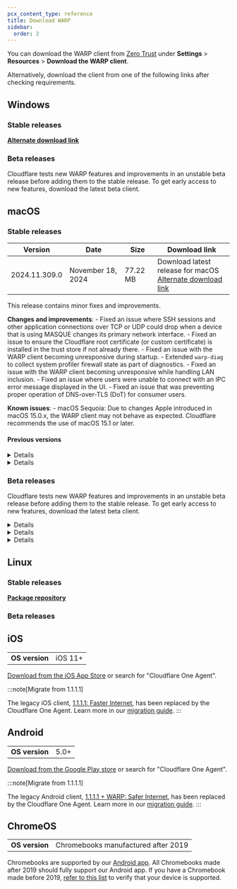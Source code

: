 ```yaml
---
pcx_content_type: reference
title: Download WARP
sidebar:
  order: 2
---
```



You can download the WARP client from [Zero Trust](https://one.dash.cloudflare.com/) under **Settings** > **Resources** > **Download the WARP client**.

Alternatively, download the client from one of the following links after checking requirements.

## Windows

<Render file="warp/system-requirements/windows" />

### Stable releases

<WARPReleases />

**[Alternate download link](https://one.one.one.one)**

### Beta releases

Cloudflare tests new WARP features and improvements in an unstable beta release before adding them to the stable release. To get early access to new features, download the latest beta client.

<WARPReleases />

## macOS

<Render file="warp/system-requirements/macos" />

### Stable releases

| Version | Date | Size | Download link |
| -- | -- | -- | -- |
| 2024.11.309.0 | November 18, 2024  | 77.22 MB | <LinkButton href="(https://1111-releases.cloudflareclient.com/mac/latest)">Download latest release for macOS</LinkButton> <br/> [Alternate download link](https://one.one.one.one)|

This release contains minor fixes and improvements.

**Changes and improvements**:
	- Fixed an issue where SSH sessions and other application connections over TCP or UDP could drop when a device that is using MASQUE changes its primary network interface.
	- Fixed an issue to ensure the Cloudflare root certificate (or custom certificate) is installed in the trust store if not already there.
	- Fixed an issue with the WARP client becoming unresponsive during startup.
	- Extended `warp-diag` to collect system profiler firewall state as part of diagnostics.
	- Fixed an issue with the WARP client becoming unresponsive while handling LAN inclusion.
	- Fixed an issue where users were unable to connect with an IPC error message displayed in the UI.
	- Fixed an issue that was preventing proper operation of DNS-over-TLS (DoT) for consumer users.

**Known issues**:
	- macOS Sequoia: Due to changes Apple introduced in macOS 15.0.x, the WARP client may not behave as expected. Cloudflare recommends the use of macOS 15.1 or later.

#### Previous versions

<Details header="macOS 2024.9.346.0">
	- [Download]()
	- **Date**: October 3, 2024
	- **Size**: 76.29 MB
	- **Release notes**: This release contains minor fixes and improvements. All customers running macOS Ventura 13.0 and above (including Sequoia) are advised to upgrade to this release. This release fixes an incompatibility with the firewall found on macOS Sonoma 14.4 and above that could result in the firewall being disabled.
			- **Changes and improvements**:
			  - Added `target list` to the `warp-cli` to enhance the user experience with the [Access for Infrastructure SSH](/cloudflare-one/connections/connect-networks/use-cases/ssh/ssh-infrastructure-access/) solution.
        - Added a `tunnel reset mtu` subcommand to the `warp-cli`.
        - Added the ability for `warp-cli` to use the team name provided in the MDM file for initial registration.
        - Added a JSON output option to the `warp-cli`.
        - Added the ability to execute a PCAP on multiple interfaces with `warp-cli` and `warp-dex`.
        - Improved `warp-dex` default interface selection for PCAPs and changed `warp-dex` CLI output to JSON.
        - Improved [application posture check](/cloudflare-one/identity/devices/warp-client-checks/application-check/) compatibility with symbolically linked files.
        - Fixed an issue where the client, when switching between WireGuard and MASQUE protocols, sometimes required a manual tunnel key reset.
        - Added MASQUE tunnel protocol support for the consumer version of WARP ([1.1.1.1 w/ WARP](/warp-client/)).
			- **Known issues**:
			  - Using MASQUE as the tunnel protocol may be incompatible if your organization has Regional Services is enabled.
</Details>

<Details header="macOS 2024.8.457.0">
	- [Download]()
	- **Date**:
	- **Size**:
	- **Release notes**:
			- **Changes and improvements**:
			- **Known issues**:
</Details>

### Beta releases

Cloudflare tests new WARP features and improvements in an unstable beta release before adding them to the stable release. To get early access to new features, download the latest beta client.

<Details header="macOS 2024.11.688.1 (latest beta)">
	- [Download]()
	- **Date**: December 5, 2024
	- **Size**: 81.33 MB
	- **Release notes**: This release contains minor fixes and improvements.
			- **Changes and improvements**:
					- Consumers can now set the tunnel protocol using `warp-cli tunnel protocol set <protocol>`.
					- Extended diagnostics collection time in `warp-diag` to ensure logs are captured reliably.
					- Improved captive portal support by disabling the firewall during captive portal login flows.
					- Improved reliability of connection establishment logic under degraded network conditions.
					- Improved reconnection speed when a Cloudflare server is in a degraded state.
					- Improved captive portal detection on certain public networks.
					- Fixed an issue where admin override displayed an incorrect override end time.
					- Reduced connectivity interruptions on WireGuard include split tunnel configurations.
			- **Known issues**:
					- macOS Sequoia: Due to changes Apple introduced in macOS 15.0.x, the WARP client may not behave as expected. Cloudflare recommends the use of macOS 15.1 or later.
</Details>

<Details header="macOS 2024.10.537.1">
	- [Download]()
	- **Date**: November 5, 2024
	- **Size**: 78.44 MB
	- **Release notes**: This release contains an exciting new feature along with reliability improvements and general bug fixes. Please take time over the next few weeks to play with the new functionality and let us know what you think on both the community forum and through your account teams.
			- **New features**:
				- Added the ability for administrators to initiate remote packet capture (PCAP) and warp-diag collection
			- **Changes and improvements**:
				- Improved handling of multiple network interfaces on the system
				- Improved reliability of connection establishment logic under degraded network conditions
				- Improved captive portal detection behavior by forcing captive portal checks outside the tunnel
				- Allow the ability to configure tunnel protocol for consumer registrations
				- Fixed an issue with the WARP client becoming unresponsive during startup
				- Extended diagnostics collection time in warp-diag to ensure logs are captured reliably
				- Extended warp-diag to collect system profiler firewall state as part of diagnostics
				- Fixed an issue with the Cloudflare WARP GUI showing garbled text in some cases
				- Fixed an issue with the WARP client becoming unresponsive while handling LAN inclusion
			- **Known issues**:
				- The WARP client may not function correctly on macOS 15.0 (Sequoia). We recommend updating to macOS 15.1 to resolve these issues.
</Details>

<Details header="macOS 2024.10.279.1">
	- [Download]()
	- **Date**:
	- **Size**:
	- **Release notes**:
			- **Changes and improvements**:
			- **Known issues**:
</Details>

## Linux

<Render file="warp/system-requirements/linux" />

### Stable releases

**[Package repository](https://pkg.cloudflareclient.com/)**

### Beta releases

## iOS

|                |         |
| -------------- | ------- |
| **OS version** | iOS 11+ |

[Download from the iOS App Store](https://apps.apple.com/us/app/cloudflare-one-agent/id6443476492) or search for "Cloudflare One Agent".

:::note[Migrate from 1.1.1.1]

The legacy iOS client, [1.1.1.1: Faster Internet](https://apps.apple.com/us/app/1-1-1-1-faster-internet/id1423538627), has been replaced by the Cloudflare One Agent. Learn more in our [migration guide](/cloudflare-one/connections/connect-devices/warp/download-warp/cloudflare-one-agent-migration/).
:::

## Android

|                |      |
| -------------- | ---- |
| **OS version** | 5.0+ |

[Download from the Google Play store](https://play.google.com/store/apps/details?id=com.cloudflare.cloudflareoneagent) or search for "Cloudflare One Agent".

:::note[Migrate from 1.1.1.1]

The legacy Android client, [1.1.1.1 + WARP: Safer Internet](https://play.google.com/store/apps/details?id=com.cloudflare.onedotonedotonedotone), has been replaced by the Cloudflare One Agent. Learn more in our [migration guide](/cloudflare-one/connections/connect-devices/warp/download-warp/cloudflare-one-agent-migration/).
:::

## ChromeOS

|                |                                     |
| -------------- | ----------------------------------- |
| **OS version** | Chromebooks manufactured after 2019 |

Chromebooks are supported by our [Android app](#android). All Chromebooks made after 2019 should fully support our Android app. If you have a Chromebook made before 2019, [refer to this list](https://www.chromium.org/chromium-os/chrome-os-systems-supporting-android-apps/) to verify that your device is supported.